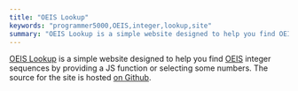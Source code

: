 ```yaml
---
title: "OEIS Lookup"
keywords: "programmer5000,OEIS,integer,lookup,site"
summary: "OEIS Lookup is a simple website designed to help you find OEIS integer sequences."
---
```


[OEIS Lookup](https://oeis-lookup.web.app/) is a simple website designed to help you find [OEIS](https://oeis.org/) integer sequences by providing a JS function or selecting some numbers. The source for the site is hosted [on Github](https://github.com/realprogrammer5000/oeis-lookup/).
